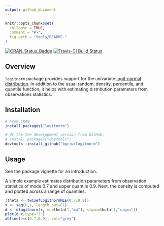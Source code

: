 ```yaml
---
output: github_document
---
```


<!-- 
README.md is generated from README.Rmd. Please edit that file
knitr::knit("README.Rmd") 
-->


```r
knitr::opts_chunk$set(
  collapse = TRUE,
  comment = "#>",
  fig.path = "tools/README-"
)
```

[![CRAN_Status_Badge](http://www.r-pkg.org/badges/version/logitnorm)](http://cran.r-project.org/package=logitnorm)
[![Travis-CI Build Status](https://travis-ci.org/bgctw/logitnorm.svg?branch=master)](https://travis-ci.org/bgctw/logitnorm)


## Overview

`logitnorm` package provides support for the univariate
[logit-normal
distribution](https://en.wikipedia.org/wiki/Logit-normal_distribution). In
addition to the usual random, density, percentile, and quantile function, it
helps with estimating distribution parameters from observations statistics.

## Installation

```r
# From CRAN
install.packages("logitnorm")

# Or the the development version from GitHub:
# install.packages("devtools")
devtools::install_github("bgctw/logitnorm")
```

## Usage

See the package vignette for an introduction.

A simple example estimates distribution parameters from observation
statistics of mode 0.7 and upper quantile 0.9. Next, the density is
computed and plotted across a range of quantiles.
 
```r
(theta <- twCoefLogitnormMLE(0.7,0.9))
x <- seq(0,1, length.out=81) 
d <- dlogitnorm(x, mu=theta[1,"mu"], sigma=theta[1,"sigma"])
plot(d~x,type="l")
abline(v=c(0.7,0.9), col="grey")
```
